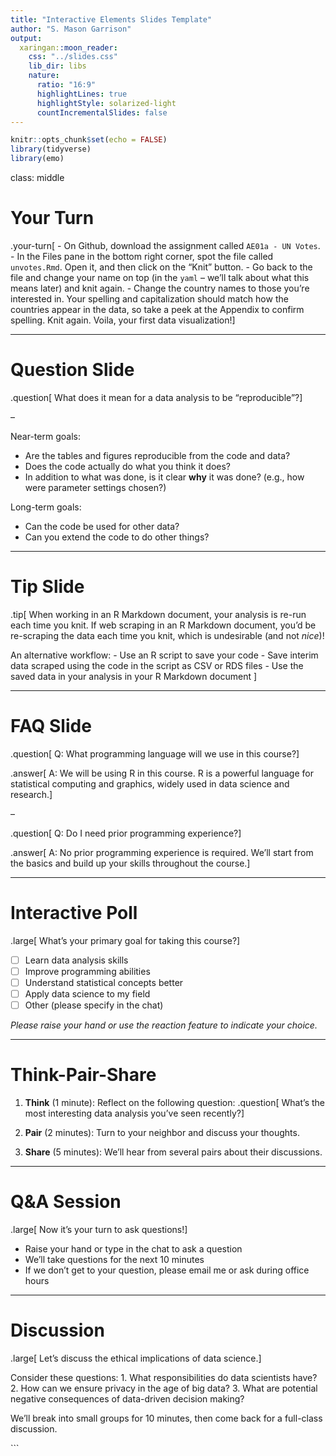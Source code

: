 ```yaml
---
title: "Interactive Elements Slides Template"
author: "S. Mason Garrison"
output:
  xaringan::moon_reader:
    css: "../slides.css"
    lib_dir: libs
    nature:
      ratio: "16:9"
      highlightLines: true
      highlightStyle: solarized-light
      countIncrementalSlides: false
---
```


```r
knitr::opts_chunk$set(echo = FALSE)
library(tidyverse)
library(emo)
```

class: middle

# Your Turn

.your-turn[
- On Github, download the assignment called `AE01a - UN Votes`.
- In the Files pane in the bottom right corner, spot the file called `unvotes.Rmd`. Open it, and then click on the "Knit" button.
- Go back to the file and change your name on top (in the `yaml` -- we'll talk about what this means later) and knit again.
- Change the country names to those you're interested in. Your spelling and capitalization should match how the countries appear in the data, so take a peek at the Appendix to confirm spelling. Knit again. Voila, your first data visualization!
]

---

# Question Slide

.question[
What does it mean for a data analysis to be "reproducible"?
]

--

Near-term goals:

- Are the tables and figures reproducible from the code and data?
- Does the code actually do what you think it does?
- In addition to what was done, is it clear **why** it was done? 
(e.g., how were parameter settings chosen?)

Long-term goals:

- Can the code be used for other data?
- Can you extend the code to do other things?

---

# Tip Slide

.tip[
When working in an R Markdown document, your analysis is re-run each time you knit. If web scraping in an R Markdown document, you'd be re-scraping the data each time you knit, which is undesirable (and not *nice*)!

An alternative workflow: 
- Use an R script to save your code 
- Save interim data scraped using the code in the script as CSV or RDS files
- Use the saved data in your analysis in your R Markdown document
]

---

# FAQ Slide

.question[
Q: What programming language will we use in this course?
]

.answer[
A: We will be using R in this course. R is a powerful language for statistical computing and graphics, widely used in data science and research.
]

--

.question[
Q: Do I need prior programming experience?
]

.answer[
A: No prior programming experience is required. We'll start from the basics and build up your skills throughout the course.
]

---

# Interactive Poll

.large[
What's your primary goal for taking this course?
]

- [ ] Learn data analysis skills
- [ ] Improve programming abilities
- [ ] Understand statistical concepts better
- [ ] Apply data science to my field
- [ ] Other (please specify in the chat)

*Please raise your hand or use the reaction feature to indicate your choice.*

---

# Think-Pair-Share

1. **Think** (1 minute): Reflect on the following question:
   .question[
   What's the most interesting data analysis you've seen recently?
   ]

2. **Pair** (2 minutes): Turn to your neighbor and discuss your thoughts.

3. **Share** (5 minutes): We'll hear from several pairs about their discussions.

---

# Q&A Session

.large[
Now it's your turn to ask questions!
]

- Raise your hand or type in the chat to ask a question
- We'll take questions for the next 10 minutes
- If we don't get to your question, please email me or ask during office hours

---

# Discussion

.large[
Let's discuss the ethical implications of data science.
]

Consider these questions:
1. What responsibilities do data scientists have?
2. How can we ensure privacy in the age of big data?
3. What are potential negative consequences of data-driven decision making?

We'll break into small groups for 10 minutes, then come back for a full-class discussion.

```

